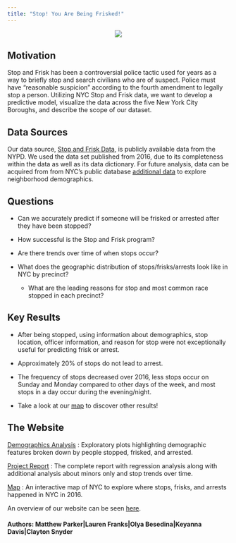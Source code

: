 ```yaml
---
title: "Stop! You Are Being Frisked!"
---
```


 

<center>

![](images/cartoon.jpeg)

</center>


<h2> Motivation </h2>

Stop and Frisk has been a controversial police tactic used for years as a way to briefly stop and search civilians who are of suspect. Police must have "reasonable suspicion" according to the fourth amendment to legally stop a person. Utilizing NYC Stop and Frisk data, we want to develop a predictive model, visualize the data across the five New York City Boroughs, and describe the scope of our dataset.

<h2> Data Sources </h2>

Our data source, [Stop and Frisk Data](https://www1.nyc.gov/site/nypd/stats/reports-analysis/stopfrisk.page), is publicly available data from the NYPD. We used the data set published from 2016, due to its completeness within the data as well as its data dictionary. For future analysis, data can be acquired from from NYC's public database [additional data](https://opendata.cityofnewyork.us/) to explore neighborhood demographics. 

<h2> Questions </h2>

* Can we accurately predict if someone will be frisked or arrested after they have been stopped?

* How successful is the Stop and Frisk program?

* Are there trends over time of when stops occur?

* What does the geographic distribution of stops/frisks/arrests look like in NYC by precinct?
  + What are the leading reasons for stop and most common race stopped in each precinct?

<h2> Key Results </h2>

* After being stopped, using information about demographics, stop location, officer information, and reason for stop were not exceptionally useful for predicting frisk or arrest.

* Approximately 20% of stops do not lead to arrest.

* The frequency of stops decreased over 2016, less stops occur on Sunday and Monday compared to other days of the week, and most stops in a day occur during the evening/night.

* Take a look at our [map](https://group-13-final-proj.shinyapps.io/shiny_map/) to discover other results!

<h2> The Website </h2>

[Demographics Analysis](flexdashboard.html) : Exploratory plots highlighting demographic features broken down by people stopped, frisked, and arrested.

[Project Report](project_report.html) : The complete report with regression analysis along with additional analysis about minors only and stop trends over time.

[Map](https://group-13-final-proj.shinyapps.io/shiny_map/) : An interactive map of NYC to explore where stops, frisks, and arrests happened in NYC in 2016.

An overview of our website can be seen [here](https://vimeo.com/377632358).

<h4> Authors: Matthew Parker|Lauren Franks|Olya Besedina|Keyanna Davis|Clayton Snyder <h4> 


